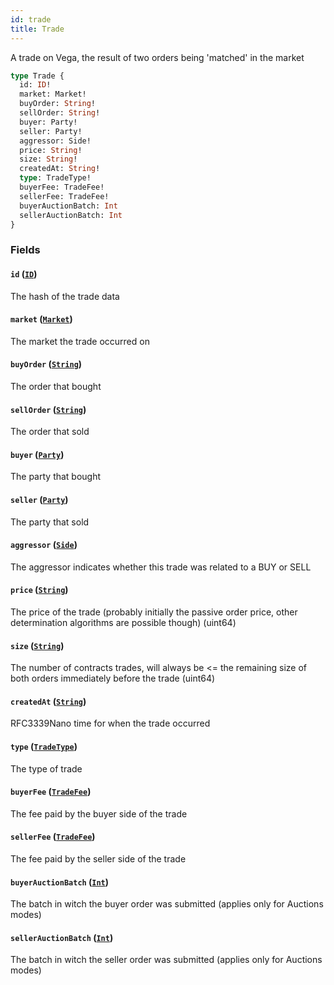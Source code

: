 ```yaml
---
id: trade
title: Trade
---
```



A trade on Vega, the result of two orders being 'matched' in the market

```graphql
type Trade {
  id: ID!
  market: Market!
  buyOrder: String!
  sellOrder: String!
  buyer: Party!
  seller: Party!
  aggressor: Side!
  price: String!
  size: String!
  createdAt: String!
  type: TradeType!
  buyerFee: TradeFee!
  sellerFee: TradeFee!
  buyerAuctionBatch: Int
  sellerAuctionBatch: Int
}
```


### Fields

#### `id` ([`ID`](/docs/testnet/graphql/scalars/id))

The hash of the trade data


#### `market` ([`Market`](/docs/testnet/graphql/objects/market))

The market the trade occurred on


#### `buyOrder` ([`String`](/docs/testnet/graphql/scalars/string))

The order that bought


#### `sellOrder` ([`String`](/docs/testnet/graphql/scalars/string))

The order that sold


#### `buyer` ([`Party`](/docs/testnet/graphql/objects/party))

The party that bought


#### `seller` ([`Party`](/docs/testnet/graphql/objects/party))

The party that sold


#### `aggressor` ([`Side`](/docs/testnet/graphql/enums/side))

The aggressor indicates whether this trade was related to a BUY or SELL


#### `price` ([`String`](/docs/testnet/graphql/scalars/string))

The price of the trade (probably initially the passive order price, other determination algorithms are possible though) (uint64)


#### `size` ([`String`](/docs/testnet/graphql/scalars/string))

The number of contracts trades, will always be &#x003C;= the remaining size of both orders immediately before the trade (uint64)


#### `createdAt` ([`String`](/docs/testnet/graphql/scalars/string))

RFC3339Nano time for when the trade occurred


#### `type` ([`TradeType`](/docs/testnet/graphql/enums/trade-type))

The type of trade


#### `buyerFee` ([`TradeFee`](/docs/testnet/graphql/objects/trade-fee))

The fee paid by the buyer side of the trade


#### `sellerFee` ([`TradeFee`](/docs/testnet/graphql/objects/trade-fee))

The fee paid by the seller side of the trade


#### `buyerAuctionBatch` ([`Int`](/docs/testnet/graphql/scalars/int))

The batch in witch the buyer order was submitted (applies only for Auctions modes)


#### `sellerAuctionBatch` ([`Int`](/docs/testnet/graphql/scalars/int))

The batch in witch the seller order was submitted (applies only for Auctions modes)





